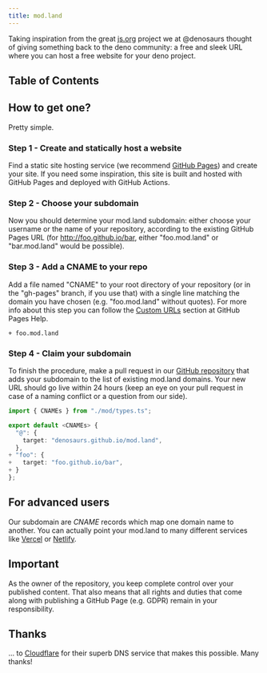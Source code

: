 ```yaml
---
title: mod.land
---
```


Taking inspiration from the great [js.org][js-org] project we at
@denosaurs thought of giving something back to the deno community: a free and
sleek URL where you can host a free website for your deno project.

## Table of Contents

## How to get one?

Pretty simple.

### Step 1 - Create and statically host a website

Find a static site hosting service (we recommend
[GitHub Pages][gh-pages]) and create your site.
If you need some inspiration, this site is built and hosted with GitHub Pages
and deployed with GitHub Actions.

### Step 2 - Choose your subdomain

Now you should determine your mod.land subdomain: either choose your username
or the name of your repository, according to the existing GitHub Pages URL
(for http://foo.github.io/bar, either "foo.mod.land" or "bar.mod.land" would
be possible).

### Step 3 - Add a CNAME to your repo

Add a file named "CNAME" to your root directory of your repository (or in the
"gh-pages" branch, if you use that) with a single line matching the domain you
have chosen (e.g. "foo.mod.land" without quotes). For more info about this step
you can follow the [Custom URLs][gh-custom-urls] section at GitHub Pages Help.

```diff:your-repo/CNAME
+ foo.mod.land
```

### Step 4 - Claim your subdomain

To finish the procedure, make a pull request in our [GitHub repository][repo]
that adds your subdomain to the list of existing mod.land domains. Your
new URL should go live within 24 hours (keep an eye on your pull request in
case of a naming conflict or a question from our side).

```diff:mod.land/cnames.ts
import { CNAMEs } from "./mod/types.ts";

export default <CNAMEs> {
  "@": {
    target: "denosaurs.github.io/mod.land",
  },
+ "foo": {
+   target: "foo.github.io/bar",
+ }
};
```

## For advanced users

Our subdomain are _CNAME_ records which map one domain name to another. You can
actually point your mod.land to many different services like [Vercel][vercel]
or [Netlify][netlify].

## Important

As the owner of the repository, you keep complete control over your published
content. That also means that all rights and duties that come along with
publishing a GitHub Page (e.g. GDPR) remain in your responsibility.

## Thanks

... to [Cloudflare][cloudflare] for their superb DNS service that makes this
possible. Many thanks!

[js-org]: https://js.org
[gh-pages]: https://help.github.com/pages/
[gh-custom-urls]: https://docs.github.com/en/github/working-with-github-pages/configuring-a-custom-domain-for-your-github-pages-site
[repo]: https://github.com/denosaurs/mod.land
[vercel]: https://vercel.com
[netlify]: https://netlify.com
[cloudflare]: https://www.cloudflare.com

